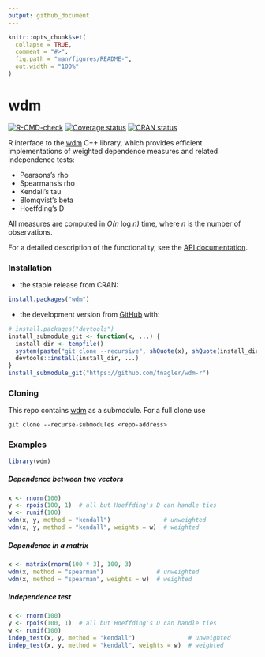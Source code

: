 ```yaml
---
output: github_document
---
```


```r
knitr::opts_chunk$set(
  collapse = TRUE,
  comment = "#>",
  fig.path = "man/figures/README-",
  out.width = "100%"
)
```
# wdm

[![R-CMD-check](https://github.com/tnagler/wdm-r/actions/workflows/R-CMD-check.yaml/badge.svg)](https://github.com/tnagler/wdm-r/actions/workflows/R-CMD-check.yaml)
[![Coverage status](https://codecov.io/gh/tnagler/wdm-r/branch/master/graph/badge.svg)](https://codecov.io/github/tnagler/wdm-r?branch=master)
[![CRAN status](https://www.r-pkg.org/badges/version/wdm)](https://cran.r-project.org/package=wdm)

R interface to the [wdm](https://github.com/tnagler/wdm) C++ library, which
provides efficient implementations of weighted dependence measures and related 
independence tests:

   * Pearsons's rho
   * Spearmans's rho
   * Kendall's tau
   * Blomqvist's beta
   * Hoeffding's D
 
All measures are computed in *O(n* log *n)* time, where *n* is the number of 
observations. 

For a detailed description of the functionality, see the 
[API documentation](https://tnagler.github.io/wdm-r/).


### Installation

- the stable release from CRAN:

``` r
install.packages("wdm")
```

- the development version from [GitHub](https://github.com/) with:

``` r
# install.packages("devtools")
install_submodule_git <- function(x, ...) {
  install_dir <- tempfile()
  system(paste("git clone --recursive", shQuote(x), shQuote(install_dir)))
  devtools::install(install_dir, ...)
}
install_submodule_git("https://github.com/tnagler/wdm-r")
```

### Cloning

This repo contains [wdm](https://github.com/tnagler/wdm) as a submodule. For 
a full clone use
``` shell
git clone --recurse-submodules <repo-address>
```

### Examples

```r
library(wdm)
```

#####  Dependence between two vectors
``` r
x <- rnorm(100)
y <- rpois(100, 1)  # all but Hoeffding's D can handle ties
w <- runif(100)
wdm(x, y, method = "kendall")               # unweighted
wdm(x, y, method = "kendall", weights = w)  # weighted
```

#####  Dependence in a matrix
``` r
x <- matrix(rnorm(100 * 3), 100, 3)
wdm(x, method = "spearman")               # unweighted
wdm(x, method = "spearman", weights = w)  # weighted
```

##### Independence test
``` r
x <- rnorm(100)
y <- rpois(100, 1)  # all but Hoeffding's D can handle ties
w <- runif(100)
indep_test(x, y, method = "kendall")               # unweighted
indep_test(x, y, method = "kendall", weights = w)  # weighted
```

